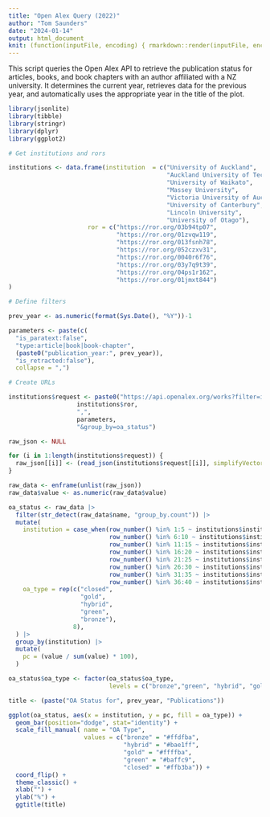 ```yaml
---
title: "Open Alex Query (2022)"
author: "Tom Saunders"
date: "2024-01-14"
output: html_document
knit: (function(inputFile, encoding) { rmarkdown::render(inputFile, encoding = encoding, output_file = file.path(dirname(inputFile), 'index.html')) })
---
```

This script queries the Open Alex API to retrieve the publication status for articles, books, and book chapters with an author affiliated with a NZ university. It determines the current year, retrieves data for the previous year, and automatically uses the appropriate year in the title of the plot.

```r
library(jsonlite)
library(tibble)
library(stringr)
library(dplyr)
library(ggplot2)
```

```r
# Get institutions and rors

institutions <- data.frame(institution  = c("University of Auckland",
                                            "Auckland University of Technology",
                                            "University of Waikato",
                                            "Massey University",
                                            "Victoria University of Auckland",
                                            "University of Canterbury",
                                            "Lincoln University",
                                            "University of Otago"),
                      ror = c("https://ror.org/03b94tp07",
                              "https://ror.org/01zvqw119",
                              "https://ror.org/013fsnh78",
                              "https://ror.org/052czxv31",
                              "https://ror.org/0040r6f76",
                              "https://ror.org/03y7q9t39",
                              "https://ror.org/04ps1r162",
                              "https://ror.org/01jmxt844")
)

# Define filters

prev_year <- as.numeric(format(Sys.Date(), "%Y"))-1

parameters <- paste(c(
  "is_paratext:false",
  "type:article|book|book-chapter",
  (paste0("publication_year:", prev_year)),
  "is_retracted:false"), 
  collapse = ",")

# Create URLs

institutions$request <- paste0("https://api.openalex.org/works?filter=institutions.ror:", 
                   institutions$ror, 
                   ",", 
                   parameters,
                   "&group_by=oa_status")

raw_json <- NULL

for (i in 1:length(institutions$request)) {
  raw_json[[i]] <- (read_json(institutions$request[[i]], simplifyVector = TRUE))
}

raw_data <- enframe(unlist(raw_json))
raw_data$value <- as.numeric(raw_data$value)

oa_status <- raw_data |> 
  filter(str_detect(raw_data$name, "group_by.count")) |> 
  mutate(
    institution = case_when(row_number() %in% 1:5 ~ institutions$institution[1],
                            row_number() %in% 6:10 ~ institutions$institution[2],
                            row_number() %in% 11:15 ~ institutions$institution[3],
                            row_number() %in% 16:20 ~ institutions$institution[4],
                            row_number() %in% 21:25 ~ institutions$institution[5],
                            row_number() %in% 26:30 ~ institutions$institution[6],
                            row_number() %in% 31:35 ~ institutions$institution[7],
                            row_number() %in% 36:40 ~ institutions$institution[8]),
    oa_type = rep(c("closed", 
                    "gold", 
                    "hybrid", 
                    "green", 
                    "bronze"),
                  8),
  ) |> 
  group_by(institution) |> 
  mutate(
    pc = (value / sum(value) * 100),
  )

oa_status$oa_type <- factor(oa_status$oa_type, 
                            levels = c("bronze","green", "hybrid", "gold", "closed"))

title <- (paste("OA Status for", prev_year, "Publications"))

ggplot(oa_status, aes(x = institution, y = pc, fill = oa_type)) +
  geom_bar(position="dodge", stat="identity") +
  scale_fill_manual( name = "OA Type", 
                     values = c("bronze" = "#ffdfba",
                                "hybrid" = "#bae1ff",
                                "gold" = "#ffffba",
                                "green" = "#baffc9",
                                "closed" = "#ffb3ba")) +
  coord_flip() +
  theme_classic() +
  xlab("") +
  ylab("%") +
  ggtitle(title)
```

